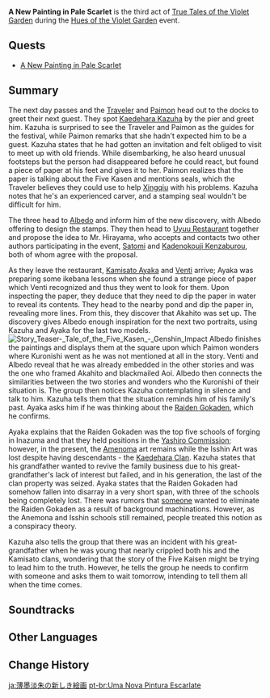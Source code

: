 {{Act Infobox
|image          = True Tales of the Violet Garden Chapter.png
|type           = Story
|event_name     = Hues of the Violet Garden
|chapter        = True Tales of the Violet Garden
|actNum         = III
|prev           = What the Blue Flowers Left Behind
|next           = The Palace, Dyed in Black
}}
'''A New Painting in Pale Scarlet''' is the third act of [[True Tales of the Violet Garden]] during the [[Hues of the Violet Garden]] event.

==Quests==
* [[A New Painting in Pale Scarlet (Quest)|A New Painting in Pale Scarlet]]

==Summary==
The next day passes and the [[Traveler]] and [[Paimon]] head out to the docks to greet their next guest. They spot [[Kaedehara Kazuha]] by the pier and greet him. Kazuha is surprised to see the Traveler and Paimon as the guides for the festival, while Paimon remarks that she hadn't expected him to be a guest. Kazuha states that he had gotten an invitation and felt obliged to visit to meet up with old friends. While disembarking, he also heard unusual footsteps but the person had disappeared before he could react, but found a piece of paper at his feet and gives it to her. Paimon realizes that the paper is talking about the Five Kasen and mentions seals, which the Traveler believes they could use to help [[Xingqiu]] with his problems. Kazuha notes that he's an experienced carver, and a stamping seal wouldn't be difficult for him.

The three head to [[Albedo]] and inform him of the new discovery, with Albedo offering to design the stamps. They then head to [[Uyuu Restaurant]] together and propose the idea to Mr. Hirayama, who accepts and contacts two other authors participating in the event, [[Satomi]] and [[Kadenokouji Kenzaburou]], both of whom agree with the proposal.

As they leave the restaurant, [[Kamisato Ayaka]] and [[Venti]] arrive; Ayaka was preparing some ikebana lessons when she found a strange piece of paper which Venti recognized and thus they went to look for them. Upon inspecting the paper, they deduce that they need to dip the paper in water to reveal its contents. They head to the nearby pond and dip the paper in, revealing more lines. From this, they discover that Akahito was set up. The discovery gives Albedo enough inspiration for the next two portraits, using Kazuha and Ayaka for the last two models.
[[File:Story Teaser- Tale of the Five Kasen - Genshin Impact|thumb]]
Albedo finishes the paintings and displays them at the square upon which Paimon wonders where Kuronishi went as he was not mentioned at all in the story. Venti and Albedo reveal that he was already embedded in the other stories and was the one who framed Akahito and blackmailed Aoi. Albedo then connects the similarities between the two stories and wonders who the Kuronishi of their situation is. The group then notices Kazuha contemplating in silence and talk to him. Kazuha tells them that the situation reminds him of his family's past. Ayaka asks him if he was thinking about the [[Raiden Gokaden]], which he confirms.

Ayaka explains that the Raiden Gokaden was the top five schools of forging in Inazuma and that they held positions in the [[Yashiro Commission]]; however, in the present, the [[Amenoma Smithy|Amenoma]] art remains while the Isshin Art was lost despite having descendants - the [[Kaedehara Clan]]. Kazuha states that his grandfather wanted to revive the family business due to his great-grandfather's lack of interest but failed, and in his generation, the last of the clan property was seized. Ayaka states that the Raiden Gokaden had somehow fallen into disarray in a very short span, with three of the schools being completely lost. There was rumors that [[Scaramouche|someone]] wanted to eliminate the Raiden Gokaden as a result of background machinations. However, as the Anemona and Isshin schools still remained, people treated this notion as a conspiracy theory.

Kazuha also tells the group that there was an incident with his great-grandfather when he was young that nearly crippled both his and the Kamisato clans, wondering that the story of the Five Kaisen might be trying to lead him to the truth. However, he tells the group he needs to confirm with someone and asks them to wait tomorrow, intending to tell them all when the time comes.

==Soundtracks==
{{Soundtracks by Category Table|type=quest}}

==Other Languages==
{{Other Languages
|en      = A New Painting in Pale Scarlet
|zhs     = 薄墨淡朱新绘
|zhs_rm  = Báomò Dànzhū Xīnhuì
|zht     = 薄墨淡朱新繪
|zht_rm  = Bómò Dànzhū Xīnhuì
|zh_tl   = New Drawing of Thin Ink and Light Vermilion
|ja      = 薄墨淡朱の新しき絵画
|ja_rm   = Usuzumi Tanshu no Atarashiki Kaiga{{Assumed}}
|ja_tl   = A New Painting in Diluted Light Red
|ko      = 옅은 주홍색의 새 그림
|ko_rm   = Yeoteun Juhongsaek-ui Sae Geurim
|ko_tl   = A New Painting in Light Scarlet
|es      = Una nueva pintura escarlata
|es_tl   = A New Scarlet Painting
|fr      = Une nouvelle peinture d'un pâle écarlate
|fr_tl   = A New Painting in Pale Scarlet
|ru      = Новый рисунок бледно-алой тушью
|ru_tl   = A New Painting in Pale Scarlet Ink
|th      = ภาพวาดสีชาดเจือหมึกอันบางเบา
|th_rm   = Phap Wat Si Chat Chuea Muek An Bangbao
|th_tl   = Scarlet Painting Lightly Inked
|vi      = Tranh Mới Đỏ Tươi
|vi_tl   = A New Scarlet Painting
|de      = Ein neues Gemälde in blassem Rot
|de_tl   = A New Painting in Pale Red
|id      = Lukisan Baru Berwarna Merah
|id_tl   = A New Painting in Red
|pt      = Uma Nova Pintura Escarlate
|pt_tl   = A New Scarlet Painting
|tr      = Soluk Kızıldan Yeni Bir Tablo
|tr_tl   = 
|it      = Un nuovo dipinto scarlatto sbiadito
|it_tl   = A New Faded Scarlet Painting
}}

==Change History==
{{Change History|2.6}}

[[ja:薄墨淡朱の新しき絵画]]
[[pt-br:Uma Nova Pintura Escarlate]]
